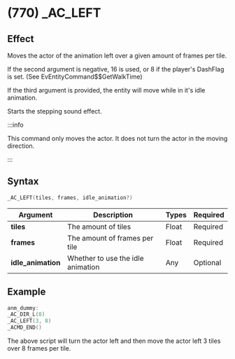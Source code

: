 # (770) _AC_LEFT

## Effect

Moves the actor of the animation left over a given amount of frames per tile.

If the second argument is negative, 16 is used, or 8 if the player's DashFlag is set. (See EvEntityCommand$$GetWalkTime)

If the third argument is provided, the entity will move while in it's idle animation.

Starts the stepping sound effect.

:::info

This command only moves the actor. It does not turn the actor in the moving direction.

:::

## Syntax

```c
_AC_LEFT(tiles, frames, idle_animation?)
```

| Argument | Description | Types | Required |
| - | - | - | - |
| **tiles** | The amount of tiles | Float | Required |
| **frames** | The amount of frames per tile | Float | Required |
| **idle_animation** | Whether to use the idle animation | Any | Optional |

## Example

```c
anm_dummy:
_AC_DIR_L(8)
_AC_LEFT(3, 8)
_ACMD_END()
```

The above script will turn the actor left and then move the actor left 3 tiles over 8 frames per tile.
